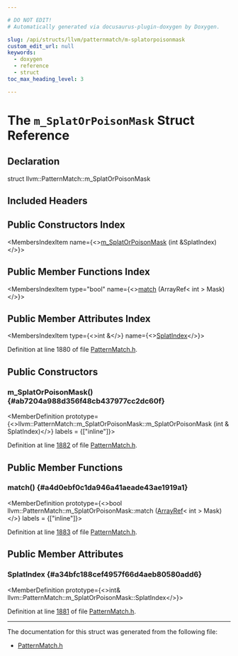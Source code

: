 ```yaml
---

# DO NOT EDIT!
# Automatically generated via docusaurus-plugin-doxygen by Doxygen.

slug: /api/structs/llvm/patternmatch/m-splatorpoisonmask
custom_edit_url: null
keywords:
  - doxygen
  - reference
  - struct
toc_max_heading_level: 3

---
```





# The `m_SplatOrPoisonMask` Struct Reference

<DoxygenPage pluginConfig={pluginConfig}>



## Declaration

<CodeBlock>struct llvm::PatternMatch::m_SplatOrPoisonMask</CodeBlock>

## Included Headers

<IncludesList>
<IncludesListItem
  filePath="llvm/IR/PatternMatch.h"
  permalink="/docs/api/files/include/include/llvm/include/llvm/ir/patternmatch-h"
  isLocal="true" />
</IncludesList>

## Public Constructors Index

<MembersIndex>

<MembersIndexItem
  name={<><a href="#ab7204a988d356f48cb437977cc2dc60f">m&#95;SplatOrPoisonMask</a> (int &amp;SplatIndex)</>}>
</MembersIndexItem>

</MembersIndex>

## Public Member Functions Index

<MembersIndex>

<MembersIndexItem
  type="bool"
  name={<><a href="#a4d0ebf0c1da946a41aeade43ae1919a1">match</a> (ArrayRef&lt; int &gt; Mask)</>}>
</MembersIndexItem>

</MembersIndex>

## Public Member Attributes Index

<MembersIndex>

<MembersIndexItem
  type={<>int &amp;</>}
  name={<><a href="#a34bfc188cef4957f66d4aeb80580add6">SplatIndex</a></>}>
</MembersIndexItem>

</MembersIndex>


Definition at line 1880 of file <a href="/docs/api/files/include/include/llvm/include/llvm/ir/patternmatch-h">PatternMatch.h</a>.

<SectionDefinition>

## Public Constructors

### m&#95;SplatOrPoisonMask() {#ab7204a988d356f48cb437977cc2dc60f}

<MemberDefinition
  prototype={<>llvm::PatternMatch::m&#95;SplatOrPoisonMask::m&#95;SplatOrPoisonMask (int &amp; SplatIndex)</>}
  labels = {["inline"]}>

Definition at line <a href="/docs/api/files/include/include/llvm/include/llvm/ir/patternmatch-h/#l01882">1882</a> of file <a href="/docs/api/files/include/include/llvm/include/llvm/ir/patternmatch-h">PatternMatch.h</a>.
</MemberDefinition>

</SectionDefinition>

<SectionDefinition>

## Public Member Functions

### match() {#a4d0ebf0c1da946a41aeade43ae1919a1}

<MemberDefinition
  prototype={<>bool llvm::PatternMatch::m&#95;SplatOrPoisonMask::match (<a href="/docs/api/classes/llvm/arrayref">ArrayRef</a>&lt; int &gt; Mask)</>}
  labels = {["inline"]}>

Definition at line <a href="/docs/api/files/include/include/llvm/include/llvm/ir/patternmatch-h/#l01883">1883</a> of file <a href="/docs/api/files/include/include/llvm/include/llvm/ir/patternmatch-h">PatternMatch.h</a>.
</MemberDefinition>

</SectionDefinition>

<SectionDefinition>

## Public Member Attributes

### SplatIndex {#a34bfc188cef4957f66d4aeb80580add6}

<MemberDefinition
  prototype={<>int&amp; llvm::PatternMatch::m&#95;SplatOrPoisonMask::SplatIndex</>}>

Definition at line <a href="/docs/api/files/include/include/llvm/include/llvm/ir/patternmatch-h/#l01881">1881</a> of file <a href="/docs/api/files/include/include/llvm/include/llvm/ir/patternmatch-h">PatternMatch.h</a>.
</MemberDefinition>

</SectionDefinition>

<hr/>

The documentation for this struct was generated from the following file:

<ul>
<li><a href="/docs/api/files/include/include/llvm/include/llvm/ir/patternmatch-h">PatternMatch.h</a></li>
</ul>

</DoxygenPage>
